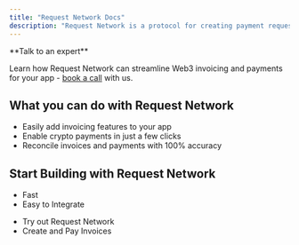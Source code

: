 ---
title: "Request Network Docs"
description: "Request Network is a protocol for creating payment requests and reconciling payments."
---

<Info>
**Talk to an expert**

Learn how Request Network can streamline Web3 invoicing and payments for your app - [book a call](https://calendly.com/mariana-rn/request-network-demo-docs) with us.
</Info>

## What you can do with Request Network

- Easily add invoicing features to your app
- Enable crypto payments in just a few clicks
- Reconcile invoices and payments with 100% accuracy

## Start Building with Request Network
<CardGroup>
<Card title="Request Network API" href="/request-network-api/create-and-pay-requests" img="https://docs.request.network/~gitbook/image?url=https%3A%2F%2F1914277788-files.gitbook.io%2F%7E%2Ffiles%2Fv0%2Fb%2Fgitbook-x-prod.appspot.com%2Fo%2Fspaces%252Fei6UAiSK3iAAi0mFH667%252Fuploads%252Fgit-blob-c8068f17719f865511292f482c2559eabcbb0d63%252FScreenshot%2520from%25202025-02-13%252014-45-27.png%3Falt%3Dmedia&width=376&dpr=4&quality=100&sign=1ebc3658&sv=2">

<ul className="list-disc list-inside ">
  <li>Fast</li>
  <li>Easy to Integrate</li>
</ul>
</Card>
<Card title="API Demo App: EasyInvoice" href="/request-network-api/easyinvoice-api-demo-app" img="https://docs.request.network/~gitbook/image?url=https%3A%2F%2F1914277788-files.gitbook.io%2F%7E%2Ffiles%2Fv0%2Fb%2Fgitbook-x-prod.appspot.com%2Fo%2Fspaces%252Fei6UAiSK3iAAi0mFH667%252Fuploads%252Fgit-blob-3131460d6bf75ace6bb05d56d348b1bd5e26b0b0%252FScreenshot%2520from%25202025-02-13%252014-48-47.png%3Falt%3Dmedia&width=376&dpr=4&quality=100&sign=5f4d3ba9&sv=2">
<ul className="list-disc list-inside">
  <li>Try out Request Network</li>
  <li>Create and Pay Invoices</li>
</ul>
</Card>
</CardGroup>


